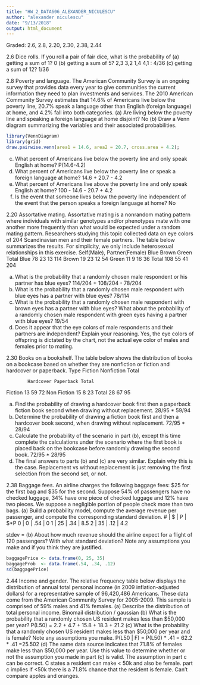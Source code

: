 ```yaml
---
title: "HW_2_DATA606_ALEXANDER_NICULESCU"
author: "alexander niculescu"
date: "9/13/2018"
output: html_document
---
```


Graded: 2.6, 2.8, 2.20, 2.30, 2.38, 2.44

2.6 Dice rolls. If you roll a pair of fair dice, what is the probability of
(a) getting a sum of 1? 
0
(b) getting a sum of 5?
2,3 3,2 1,4 4,1 : 4/36
(c) getting a sum of 12?
1/36

2.8 Poverty and language. The American Community Survey is an ongoing survey that provides data every year to give communities the current information they need to plan investments and services. The 2010 American Community Survey estimates that 14.6% of Americans live below the poverty line, 20.7% speak a language other than English (foreign language) at home, and 4.2% fall into both categories.
(a) Are living below the poverty line and speaking a foreign language at home disjoint?
No
(b) Draw a Venn diagram summarizing the variables and their associated probabilities.
```r
library(VennDiagram) 
library(grid) 
draw.pairwise.venn(area1 = 14.6, area2 = 20.7, cross.area = 4.2);
```
(c) What percent of Americans live below the poverty line and only speak English at home?
P(14.6-4.2)
(d) What percent of Americans live below the poverty line or speak a foreign language at home?
14.6 + 20.7 - 4.2
(e) What percent of Americans live above the poverty line and only speak English at home?
100 - 14.6 - 20.7 + 4.2
(f) Is the event that someone lives below the poverty line independent of the event that the person speaks a foreign language at home?
No

2.20 Assortative mating. Assortative mating is a nonrandom mating pattern where individuals with similar genotypes and/or phenotypes mate with one another more frequently than what would be expected under a random mating pattern. Researchers studying this topic collected data on eye colors of 204 Scandinavian men and their female partners. The table below summarizes the results. For simplicity, we only include heterosexual relationships in this exercise.
Self(Male), Partner(Female)
      Blue Brown Green Total 
Blue  78   23     13   114 
Brown 19   23     12   54 
Green 11   9      16   36 
Total 108  55     41   204

(a) What is the probability that a randomly chosen male respondent or his partner has blue eyes?
114/204 + 108/204 - 78/204
(b) What is the probability that a randomly chosen male respondent with blue eyes has a partner with blue eyes?
78/114
(c) What is the probability that a randomly chosen male respondent with brown eyes has a partner with blue eyes? What about the probability of a randomly chosen male respondent with green eyes having a partner with blue eyes?
19/54
(d) Does it appear that the eye colors of male respondents and their partners are independent? Explain your reasoning.
Yes, the eye colors of offspring is dictated by the chart, not the actual eye color of males and females prior to mating.

2.30 Books on a bookshelf. The table below shows the distribution of books on a bookcase
based on whether they are nonfiction or fiction and hardcover or paperback.
  Type
Fiction Nonfiction Total

            Hardcover Paperback Total
Fiction     13        59        72 
Non Fiction 15        8         23 
Total       28        67        95

(a) Find the probability of drawing a hardcover book first then a paperback fiction book second when drawing without replacement.
28/95 * 59/94
(b) Determine the probability of drawing a fiction book first and then a hardcover book second, when drawing without replacement.
72/95 * 28/94
(c) Calculate the probability of the scenario in part (b), except this time complete the calculations under the scenario where the first book is placed back on the bookcase before randomly drawing the second book.
72/95 * 28/95
(d) The final answers to parts (b) and (c) are very similar. Explain why this is the case.
Replacement vs without replacement is just removing the first selection from the second set, or not.

2.38 Baggage fees. An airline charges the following baggage fees: $25 for the first bag and $35 for the second. Suppose 54% of passengers have no checked luggage, 34% have one piece of checked luggage and 12% have two pieces. We suppose a negligible portion of people check more than two bags.
(a) Build a probability model, compute the average revenue per passenger, and compute the corresponding standard deviation.
# | $  | P   | $*P
0 | 0  | .54 | 0
1 | 25 | .34 | 8.5
2 | 35 | .12 | 4.2

stdev = 
(b) About how much revenue should the airline expect for a flight of 120 passengers? With what standard deviation? Note any assumptions you make and if you think they are justified.
```r
baggagePrice <- data.frame(0, 25, 35)
baggageProb  <- data.frame(.54, .34, .12)
sd(baggagePrice)
```

2.44 Income and gender. The relative frequency table below displays the distribution of annual total personal income (in 2009 inflation-adjusted dollars) for a representative sample of 96,420,486 Americans. These data come from the American Community Survey for 2005-2009. This sample is comprised of 59% males and 41% females.
(a) Describe the distribution of total personal income.
Binomail distribution / gaussian
(b) What is the probability that a randomly chosen US resident makes less than $50,000 per year?
P(L50) = 2.2 + 4.7 + 15.8 + 18.3 + 21.2
(c) What is the probability that a randomly chosen US resident makes less than $50,000 per year and is female?
Note any assumptions you make.
P(L50 | F) = P(L50) * .41
= 62.2 * .41
=25.502
(d) The same data source indicates that 71.8% of females make less than $50,000 per year. Use this value to determine whether or not the assumption you made in part (c) is valid.
The assumption in part c can be correct. C states a resident can make < 50k and also be female. part c implies if <50k there is a 71.8% chance that the resident is female.  Can't compare apples and oranges.